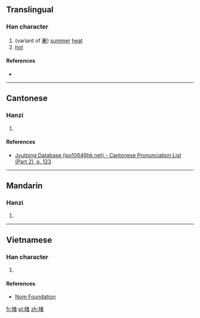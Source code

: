 ==Translingual==

===Han character===
{{Han char|rn=72|rad=日|as=09|sn=13|four=|canj=AJKA,XAJKA|ids=⿰日者}}

# (variant of [[暑]]) [[summer]] [[heat]]
# [[hot]]

====References====
* {{Han ref|kx=0498.110|dkj=14050|dj=0866.100|hdz=21522.200|uh=668F|ud=26255}}

----

==Cantonese==

===Hanzi===
{{yue-hanzi|jyut=[[syu6]]|y=syu6}}

# {{defn|lang=yue|sort=日09}}

====References====
*[http://www.iso10646hk.net/jp/document/download.jsp Jyutping Database (iso10646hk.net) - Cantonese Pronunciation List (Part 2), p. 123]

----

==Mandarin==

===Hanzi===
{{cmn-hanzi|pin=[[shǔ]] ([[shu3]]), [[dǔ]] ([[du3]])|wg=shu<sup>3</sup>, tu<sup>3</sup>}}

# {{defn|lang=cmn|sort=日09}}

----

==Vietnamese==

===Han character===
{{vi-readings|rs=日09| hanviet = trưa}}

# {{defn|lang=vi|sort=日09}}

====References====
*[http://nomfoundation.org/common/nom_details.php?codepoint=668f Nom Foundation]

[[fr:暏]]
[[pl:暏]]
[[zh:暏]]